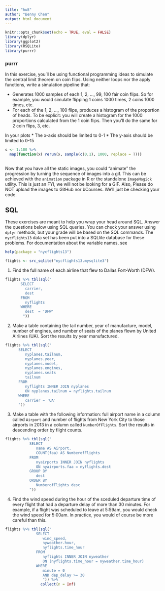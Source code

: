 ---
title: "hw8"
author: "Benny Chen"
output: html_document
---

```{r setup, include=FALSE}
knitr::opts_chunk$set(echo = TRUE, eval = FALSE)
library(dplyr)
library(ggplot2)
library(RSQLite)
library(purrr)
```

### purrr

In this exercise, you'll be using functional programming ideas to simulate the central limit theorem on coin flips.  Using neither loops nor the apply functions, write a simulation pipeline that:

* Generates 1000 samples of each 1, 2, ..., 99, 100 fair coin flips.  So for example, you would simulate flipping 1 coins 1000 times, 2 coins 1000 times, etc.
* For each of the 1, 2, ..., 100 flips, produces a histogram of the proportion of heads.  To be explicit: you will create a histogram for the 1000 proportions calculated from the 1 coin flips.  Then you'll do the same for 2 coin flips, 3, etc.

In your plots
* The x-axis should be limited to 0-1
* The y-axis should be limited to 0-15


```{r, eval = FALSE}
s <- 1:100 %>% 
  map(function(x) rerun(x, sample(c(0,1), 1000, replace = T)))
  

```

Now that you have all the static images, you could "animate" the progression by turning the sequence of images into a gif.  This can be achieved with the `animation` package in R or the standalone `ImageMagick` utility.  This is just an FYI, we will not be looking for a GIF.  Also, Please do NOT upload the images to GitHub nor bCourses.  We'll just be checking your code.

## SQL

These exercises are meant to help you wrap your head around SQL.  Answer the questions below using SQL queries.  You can check your answer using `dplyr` methods, but your grade will be based on the SQL commands.  The `nycflights13` data set has been put into a SQLlite database for these problems.  For documentation about the variable names, see

```{r, eval = FALSE}
help(package = "nycflights13")
```

```{r}
flights <- src_sqlite("nycflights13.mysqlite3")
```


1. Find the full name of each airline that flew to Dallas Fort-Worth (DFW).
```{r}
flights %>% tbl(sql("
       SELECT 
         carrier,
         dest
       FROM
         nyflights
       WHERE
         dest  = 'DFW' 
        "))
```

2. Make a table containing the tail number, year of manufacture, model, number of engines, and number of seats of the planes flown by United Airlines (UA).  Sort the results by year manufactured.

```{r}
flights %>% tbl(sql("
      SELECT 
         nyplanes.tailnum,
         nyplanes.year,
         nyplanes.model,
         nyplanes.engines,
         nyplanes.seats
         tailnum
      FROM 
         nyflights INNER JOIN nyplanes
         ON nyplanes.tailnum = nyflights.tailnum
      WHERE
         carrier = 'UA'
      "))

```

3. Make a table with the following information: full airport name in a column called `Airport` and number of flights from New York City to those airports in 2013 in a column called `NumberOfFlights`.  Sort the results in descending order by flight counts.
```{r}
flights %>% tbl(sql("
           SELECT
              name AS Airport,
              COUNT(faa) AS NumberofFlights
           FROM
              nyairports INNER JOIN nyflights
              ON nyairports.faa = nyflights.dest
           GROUP BY
              dest
           ORDER BY  
              NumberofFlights desc
           "))
```

4. Find the wind speed during the hour of the sceduled departure time of every flight that had a departure delay of more than 30 minutes.  For example, if a flight was scheduled to leave at 5:59am, you would check the wind speed for 5:00am.  In practice, you would of course be more careful than this.
```{r}
flights %>% tbl(sql("
              SELECT 
                 wind_speed,
                 nyweather.hour,
                 nyflights.time_hour
              FROM
                 nyflights INNER JOIN nyweather
                 ON (nyflights.time_hour = nyweather.time_hour)
              WHERE
                 minute = 0
                 AND dep_delay >= 30
                 ")) %>%
                collect(n = Inf)
```